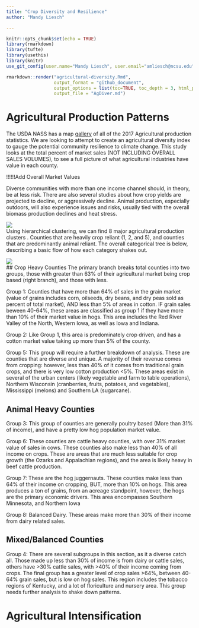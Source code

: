 ```yaml
---
title: "Crop Diversity and Resilience"
author: "Mandy Liesch"

---
```



```r
knitr::opts_chunk$set(echo = TRUE)
library(rmarkdown)
library(tufte)
library(usethis)
library(knitr)
use_git_config(user.name="Mandy Liesch", user.email="amliesch@ncsu.edu")
```

```r
rmarkdown::render("agricultural-diversity.Rmd", 
                  output_format = "github_document", 
                  output_options = list(toc=TRUE, toc_depth = 3, html_preview=FALSE), 
                  output_file = "AgDiver.md")
```

# Agricultural Production Patterns

The USDA NASS has a map [gallery ](https://www.nass.usda.gov/Publications/AgCensus/2017/Online_Resources/Ag_Census_Web_Maps/Overview/) of all of the 2017 Agricultural production statistics. We are looking to attempt to create an agricultural diversity index to gauge the potential community resilience to climate change. This study looks at the total percent of market sales (NOT INCLUDING OVERALL SALES VOLUMES), to see a full picture of what agricultural industries have value in each county.

!!!!!!Add Overall Market Values

Diverse communities with more than one income channel should, in theory, be at less risk. There are also several studies about how crop yields are projected to decline, or aggressively decline. Animal production, especially outdoors, will also experience issues and risks, usually tied with the overall biomass production declines and heat stress.  

![](cluster/perMarkValueT8clusters.jpg)  
Using hierarchical clustering, we can find 8 major agricultural production clusters . Counties that are heavily crop reliant (1, 2, and 5), and counties that are predominantly animal reliant. The overall categorical tree is below, describing a basic flow of how each category shakes out.

![](cluster/markvaltree8.jpg)  
## Crop Heavy Counties
The primary branch breaks total counties into two groups, those with greater than 63% of their agricultural market being crop based (right branch), and those with less. 

Group 1: Counties that have more than 64% of sales in the grain market (value of grains includes corn, oilseeds, dry beans, and dry peas sold as percent of total market), AND less than 5% of areas in cotton. IF grain sales beween 40-64%, these areas are classified as group 1 if they have more than 10% of their market value in hogs. This area includes the Red River Valley of the North, Western Iowa, as well as Iowa and Indiana. 

Group 2: Like Group 1, this area is predominately crop driven, and has a cotton market value taking up more than 5% of the county. 

Group 5: This group will require a further breakdown of analysis. These are counties that are diverse and unique. A majority of their revenue comes from cropping: however, less than 40% of it comes from traditional grain crops, and there is very low cotton production <5%. These areas exist in several of the urban centers (likely vegetable and farm to table operations), Northern Wisconsin (cranberries, fruits, potatoes, and vegetables), Mississippi (melons) and Southern LA (sugarcane). 

## Animal Heavy Counties
Group 3: This group of counties are generally poultry based (More than 31% of income), and have a pretty low hog population market value. 

Group 6: These counties are cattle heavy counties, with over 31% market value of sales in cows. These counties also make less than 40% of all income on crops. These are areas that are much less suitable for crop growth (the Ozarks and Appalachian regions), and the area is likely heavy in beef cattle production.

Group 7: These are the hog juggernauts. These counties make less than 64% of their income on cropping, BUT, more than 10% on hogs. This area produces a ton of grains, from an acreage standpoint, however, the hogs are the primary economic drivers. This area encompasses Southern Minnesota, and  Northern Iowa

Group 8: Balanced Dairy. These areas make more than 30% of their income from dairy related sales. 

## Mixed/Balanced Counties
Group 4: There are several subgroups in this section, as it a diverse catch all. Those made up less than 30% of income is from dairy or cattle sales, others have >30% cattle sales, with >40% of their income coming from crops.  The final group has a greater level of crop sales >64%, between 40-64% grain sales, but is low on hog sales. This region includes the tobacco regions of Kentucky, and a lot of floriculture and nursery area. This group needs further analysis to shake down patterns. 

# Agricultural Intensification